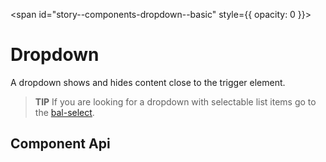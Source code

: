 
<span id="story--components-dropdown--basic" style={{ opacity: 0 }}></span>

# Dropdown

A dropdown shows and hides content close to the trigger element.

> **TIP**
> If you are looking for a dropdown with selectable list items go to the [bal-select](?path=/docs/components-form-select--basic).

<Canvas className="has-visible-overflow">
  <Story id="components-dropdown--basic" />
</Canvas>

## Component Api

<Description markdown={readme} />
<Description markdown={trigger} />
<Description markdown={menu} />

<br />


<Description markdown={testing} />


<Description markdown={github} />

